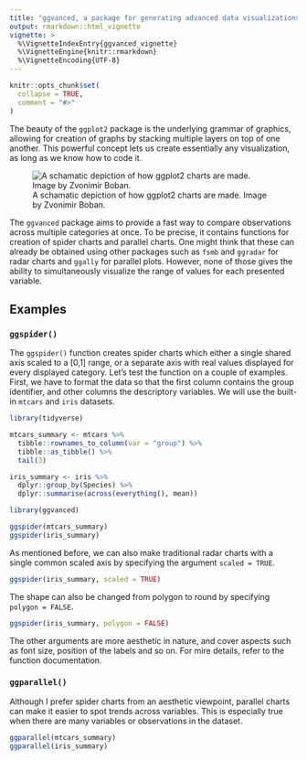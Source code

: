 ---
title: "ggvanced, a package for generating advanced data visualizations on top of the ggplot2 package"
output: rmarkdown::html_vignette
vignette: >
  %\VignetteIndexEntry{ggvanced_vignette}
  %\VignetteEngine{knitr::rmarkdown}
  %\VignetteEncoding{UTF-8}
---

```{r, include = FALSE, message = FALSE}
knitr::opts_chunk$set(
  collapse = TRUE,
  comment = "#>"
)
```

The beauty of the `ggplot2` package is the underlying grammar of graphics, allowing for creation of graphs by stacking multiple layers on top of one another. This powerful concept lets us create essentially any visualization, as long as we know how to code it.

![A schamatic depiction of how ggplot2 charts are made. Image by Zvonimir Boban.](images/paste-B4869193.png)

The `ggvanced` package aims to provide a fast way to compare observations across multiple categories at once. To be precise, it contains functions for creation of spider charts and parallel charts. One might think that these can already be obtained using other packages such as `fsmb` and `ggradar` for radar charts and `ggally` for parallel plots. However, none of those gives the ability to simultaneously visualize the range of values for each presented variable.

## Examples

### `ggspider()` 

The `ggspider()` function creates spider charts which either a single shared axis scaled to a [0,1] range, or a separate axis with real values displayed for every displayed category. Let's test the function on a couple of examples. First, we have to format the data so that the first column contains the group identifier, and other columns the descriptory variables. We will use the built-in `mtcars` and `iris` datasets.

```{r}
library(tidyverse)

mtcars_summary <- mtcars %>% 
  tibble::rownames_to_column(var = "group") %>%  
  tibble::as_tibble() %>% 
  tail(3)

iris_summary <- iris %>% 
  dplyr::group_by(Species) %>% 
  dplyr::summarise(across(everything(), mean))
```

```{r}
library(ggvanced)

ggspider(mtcars_summary)
ggspider(iris_summary)
```

As mentioned before, we can also make traditional radar charts with a single common scaled axis by specifying the argument `scaled = TRUE`.

```{r}
ggspider(iris_summary, scaled = TRUE)
```

The shape can also be changed from polygon to round by specifying `polygon = FALSE`.

```{r}
ggspider(iris_summary, polygon = FALSE)
```

The other arguments are more aesthetic in nature, and cover aspects such as font size, position of the labels and so on. For mire details, refer to the function documentation.

### `ggparallel()`

Although I prefer spider charts from an aesthetic viewpoint, parallel charts can make it easier to spot trends across variables. This is especially true when there are many variables or observations in the dataset.

```{r}
ggparallel(mtcars_summary)
ggparallel(iris_summary)
```
